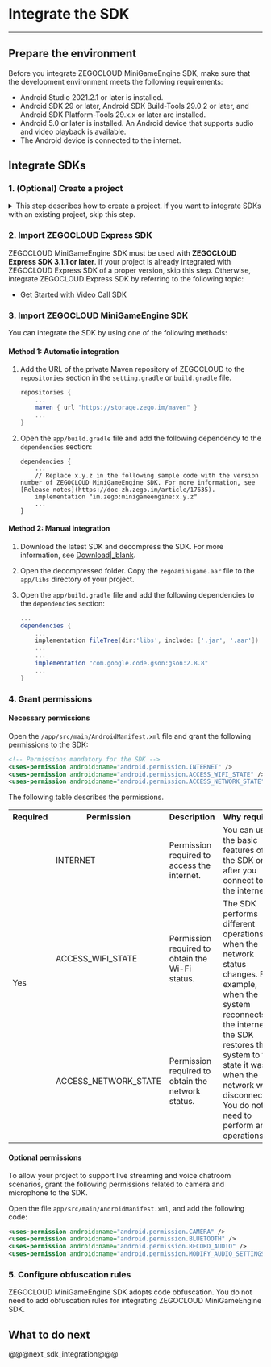 # Integrate the SDK

---


## Prepare the environment

Before you integrate ZEGOCLOUD MiniGameEngine SDK, make sure that the development environment meets the following requirements:

- Android Studio 2021.2.1 or later is installed.
- Android SDK 29 or later, Android SDK Build-Tools 29.0.2 or later, and Android SDK Platform-Tools 29.x.x or later are installed.
- Android 5.0 or later is installed. An Android device that supports audio and video playback is available.
- The Android device is connected to the internet.

## Integrate SDKs

### 1. (Optional) Create a project

<details class="zg-primary">
    <summary>This step describes how to create a project. If you want to integrate SDKs with an existing project, skip this step.</summary>

1. Open Android Studio and select **File** > **New** > **New Project**.
   
    <Frame width="512" height="auto" caption=""><img src="https://storage.zego.im/sdk-doc/Pics/Android/ExpressSDK/Integration/android_new_project.png" /></Frame>

2. Specify the project name and storage path.
   
    <Frame width="512" height="auto" caption=""><img src="https://storage.zego.im/sdk-doc/Pics/MiniGames/empty_activity.jpeg" /></Frame>

3. Use the default settings for other parameters. Click **Next**. Then, click **Finish** to create the project.

</details>

### 2. Import ZEGOCLOUD Express SDK

ZEGOCLOUD MiniGameEngine SDK must be used with **ZEGOCLOUD Express SDK 3.1.1 or later**. If your project is already integrated with ZEGOCLOUD Express SDK of a proper version, skip this step. Otherwise, integrate ZEGOCLOUD Express SDK by referring to the following topic:

- [Get Started with Video Call SDK](https://www.zegocloud.com/docs/live-streaming/quick-start?platform=android&language=java)


### 3. Import ZEGOCLOUD MiniGameEngine SDK

You can integrate the SDK by using one of the following methods:

#### Method 1: Automatic integration

1. Add the URL of the private Maven repository of ZEGOCLOUD to the `repositories` section in the `setting.gradle` or `build.gradle` file.
   
   ```gradle
   repositories {
       ...
       maven { url "https://storage.zego.im/maven" }
       ...
   }
   ```

2. Open the `app/build.gradle` file and add the following dependency to the `dependencies` section:
   
   ```
   dependencies { 
       ...
       // Replace x.y.z in the following sample code with the version number of ZEGOCLOUD MiniGameEngine SDK. For more information, see [Release notes](https://doc-zh.zego.im/article/17635).
       implementation "im.zego:minigameengine:x.y.z"
       ...
   }
   ```

#### Method 2: Manual integration

1. Download the latest SDK and decompress the SDK. For more information, see [Download\|_blank](#16440).

2. Open the decompressed folder. Copy the `zegoaminigame.aar` file to the `app/libs` directory of your project.

3. Open the `app/build.gradle` file and add the following dependencies to the `dependencies` section:
   
   ```groovy
   ...
   dependencies { 
       ...
       implementation fileTree(dir:'libs', include: ['.jar', '.aar'])
       ...
       ...
       implementation "com.google.code.gson:gson:2.8.8"
       ...
   }
   ```

### 4. Grant permissions

#### Necessary permissions

Open the `/app/src/main/AndroidManifest.xml` file and grant the following permissions to the SDK:

```xml
<!-- Permissions mandatory for the SDK -->
<uses-permission android:name="android.permission.INTERNET" />
<uses-permission android:name="android.permission.ACCESS_WIFI_STATE" />
<uses-permission android:name="android.permission.ACCESS_NETWORK_STATE" />
```

The following table describes the permissions.

<table>
  
<tbody><tr>
<th>Required</th>
<th>Permission</th>
<th>Description</th>
<th>Why required</th>
</tr>
<tr>
<td rowspan="3">Yes</td>
<td>INTERNET</td>
<td>Permission required to access the internet.</td>
<td>You can use the basic features of the SDK only after you connect to the internet.</td>
</tr>
<tr>
<td>ACCESS_WIFI_STATE</td>
<td>Permission required to obtain the Wi-Fi status.</td>
<td rowspan="2">The SDK performs different operations when the network status changes. For example, when the system reconnects to the internet, the SDK restores the system to the state it was in when the network was disconnected. You do not need to perform any operations.</td>
</tr>
<tr>
<td>ACCESS_NETWORK_STATE</td>
<td>Permission required to obtain the network status.</td>
</tr>
</tbody></table>

#### Optional permissions

To allow your project to support live streaming and voice chatroom scenarios, grant the following permissions related to camera and microphone to the SDK.

Open the file `app/src/main/AndroidManifest.xml`, and add the following code:

```xml
<uses-permission android:name="android.permission.CAMERA" />
<uses-permission android:name="android.permission.BLUETOOTH" />
<uses-permission android:name="android.permission.RECORD_AUDIO" />
<uses-permission android:name="android.permission.MODIFY_AUDIO_SETTINGS" />
```

### 5. Configure obfuscation rules

ZEGOCLOUD MiniGameEngine SDK adopts code obfuscation. You do not need to add obfuscation rules for integrating ZEGOCLOUD MiniGameEngine SDK.

## What to do next

@@@next_sdk_integration@@@
